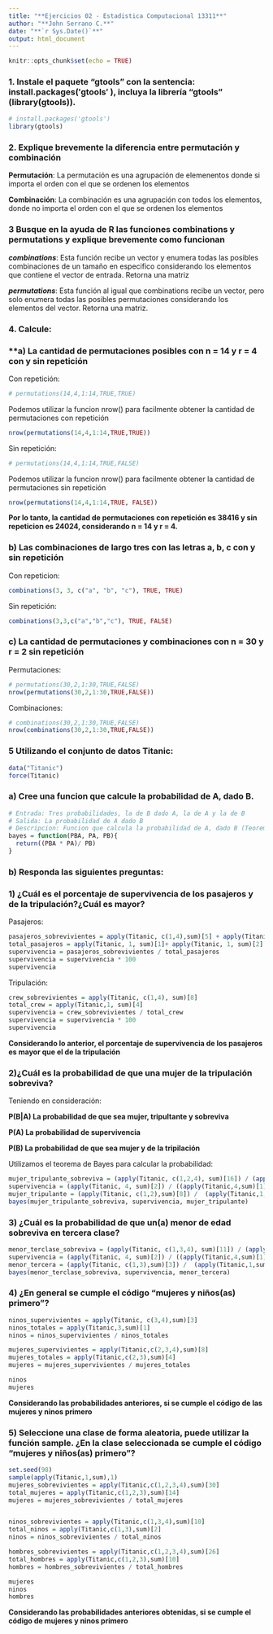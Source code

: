 ---
title: "**Ejercicios 02 - Estadistica Computacional 13311**"
author: "**John Serrano C.**"
date: "**`r Sys.Date()`**"
output: html_document
---

```{r setup, include=FALSE}
knitr::opts_chunk$set(echo = TRUE)
```

### **1. Instale el paquete “gtools” con la sentencia: install.packages(′gtools′ ), incluya la librería “gtools” (library(gtools)).**

```{r}
# install.packages('gtools')
library(gtools)
```

### **2. Explique brevemente la diferencia entre permutación y combinación**

**Permutación**: La permutación es una agrupación de elemenentos donde si importa el orden con el que se ordenen los elementos

**Combinación**: La combinación es una agrupación con todos los elementos, donde no importa el orden con el que se ordenen los elementos

### **3 Busque en la ayuda de R las funciones combinations y permutations y explique brevemente como funcionan**

***combinations***: Esta función recibe un vector y enumera todas las posibles combinaciones de un tamaño en especifico considerando los elementos que contiene el vector de entrada. Retorna una matriz

***permutations***: Esta función al igual que combinations recibe un vector, pero solo enumera todas las posibles permutaciones considerando los elementos del vector. Retorna una matriz.

### **4. Calcule:**

### **a) La cantidad de  permutaciones posibles con n = 14 y r = 4 con y sin repetición

Con repetición:
```{r}
# permutations(14,4,1:14,TRUE,TRUE)
```

Podemos utilizar la funcion nrow() para facilmente obtener la cantidad de permutaciones con repetición

```{r}
nrow(permutations(14,4,1:14,TRUE,TRUE))
```

Sin repetición:

```{r}
# permutations(14,4,1:14,TRUE,FALSE)
```

Podemos utilizar la funcion nrow() para facilmente obtener la cantidad de permutaciones sin repetición
```{r}
nrow(permutations(14,4,1:14,TRUE, FALSE))
```

**Por lo tanto, la cantidad de permutaciones con repetición es 38416 y sin repeticion es 24024, considerando n = 14 y r = 4.**

### **b) Las combinaciones de largo tres con las letras a, b, c con y sin repetición**

Con repeticion:

```{r}
combinations(3, 3, c("a", "b", "c"), TRUE, TRUE)
```

Sin repetición:

```{r}
combinations(3,3,c("a","b","c"), TRUE, FALSE)
```

### **c) La cantidad de permutaciones y combinaciones con n = 30 y r = 2 sin repetición**

Permutaciones:

```{r}
# permutations(30,2,1:30,TRUE,FALSE)
nrow(permutations(30,2,1:30,TRUE,FALSE))
```

Combinaciones:

```{r}
# combinations(30,2,1:30,TRUE,FALSE)
nrow(combinations(30,2,1:30,TRUE,FALSE))
```

### **5 Utilizando el conjunto de datos Titanic:**

```{r}
data("Titanic")
force(Titanic)
```


### **a) Cree una funcion que calcule la probabilidad de A, dado B.**

```{r}
# Entrada: Tres probabilidades, la de B dado A, la de A y la de B
# Salida: La probabilidad de A dado B
# Descripcion: Funcion que calcula la probabilidad de A, dado B (Teorema de Bayes)
bayes = function(PBA, PA, PB){
  return((PBA * PA)/ PB)
}
```

### **b) Responda las siguientes preguntas:**
### **1) ¿Cuál es el porcentaje de supervivencia de los pasajeros y de la tripulación?¿Cuál es mayor?**

Pasajeros:
```{r}
pasajeros_sobrevivientes = apply(Titanic, c(1,4),sum)[5] + apply(Titanic, c(1,4),sum)[6] + apply(Titanic, c(1,4),sum)[7]
total_pasajeros = apply(Titanic, 1, sum)[1]+ apply(Titanic, 1, sum)[2] + apply(Titanic, 1, sum)[3]
supervivencia = pasajeros_sobrevivientes / total_pasajeros
supervivencia = supervivencia * 100
supervivencia

```

Tripulación:
```{r}
crew_sobrevivientes = apply(Titanic, c(1,4), sum)[8]
total_crew = apply(Titanic,1, sum)[4]
supervivencia = crew_sobrevivientes / total_crew
supervivencia = supervivencia * 100
supervivencia

```

**Considerando lo anterior, el porcentaje de supervivencia de los pasajeros es mayor que el de la tripulación**

### **2)¿Cuál es la probabilidad de que una mujer de la tripulación sobreviva?**
Teniendo en consideración:

**P(B|A) La probabilidad de que sea mujer, tripultante y sobreviva**

**P(A) La probabilidad de supervivencia**

**P(B) La probabilidad de que sea mujer y de la tripilación**

Utilizamos el teorema de Bayes para calcular la probabilidad:

```{r}
mujer_tripulante_sobreviva = (apply(Titanic, c(1,2,4), sum)[16]) / (apply(Titanic, 4, sum)[2])
supervivencia = (apply(Titanic, 4, sum)[2]) / ((apply(Titanic,4,sum)[1]) + (apply(Titanic,4,sum)[2]))
mujer_tripulante = (apply(Titanic, c(1,2),sum)[8]) /  (apply(Titanic,1,sum)[4])
bayes(mujer_tripulante_sobreviva, supervivencia, mujer_tripulante)
```

### **3) ¿Cuál es la probabilidad de que un(a) menor de edad sobreviva en tercera clase?**

```{r}
menor_terclase_sobreviva = (apply(Titanic, c(1,3,4), sum)[11]) / (apply(Titanic, 4, sum)[2])
supervivencia = (apply(Titanic, 4, sum)[2]) / ((apply(Titanic,4,sum)[1]) + (apply(Titanic,4,sum)[2]))
menor_tercera = (apply(Titanic, c(1,3),sum)[3]) /  (apply(Titanic,1,sum)[3])
bayes(menor_terclase_sobreviva, supervivencia, menor_tercera)
```

### **4) ¿En general se cumple el código “mujeres y niños(as) primero”?**

```{r}
ninos_supervivientes = apply(Titanic, c(3,4),sum)[3]
ninos_totales = apply(Titanic,3,sum)[1]
ninos = ninos_supervivientes / ninos_totales

mujeres_supervivientes = apply(Titanic,c(2,3,4),sum)[8]
mujeres_totales = apply(Titanic,c(2,3),sum)[4]
mujeres = mujeres_supervivientes / mujeres_totales

ninos
mujeres
```
**Considerando las probabilidades anteriores, si se cumple el código de las mujeres y ninos primero**

### **5) Seleccione una clase de forma aleatoria, puede utilizar la función sample. ¿En la clase seleccionada se cumple el código “mujeres y niños(as) primero”?**

```{r}
set.seed(98)
sample(apply(Titanic,1,sum),1)
mujeres_sobrevivientes = apply(Titanic,c(1,2,3,4),sum)[30]
total_mujeres = apply(Titanic,c(1,2,3),sum)[14]
mujeres = mujeres_sobrevivientes / total_mujeres


ninos_sobrevivientes = apply(Titanic,c(1,3,4),sum)[10]
total_ninos = apply(Titanic,c(1,3),sum)[2]
ninos = ninos_sobrevivientes / total_ninos

hombres_sobrevivientes = apply(Titanic,c(1,2,3,4),sum)[26]
total_hombres = apply(Titanic,c(1,2,3),sum)[10]
hombres = hombres_sobrevivientes / total_hombres

mujeres
ninos
hombres
```

**Considerando las probabilidades anteriores obtenidas, si se cumple el código de mujeres y ninos primero**
